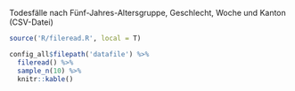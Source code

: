 Todesfälle nach Fünf-Jahres-Altersgruppe, Geschlecht, Woche und Kanton (CSV-Datei)

```r
source('R/fileread.R', local = T)

config_all$filepath('datafile') %>% 
  fileread() %>%
  sample_n(10) %>%
  knitr::kable()
```
